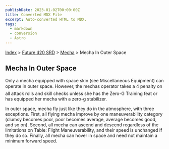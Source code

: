 ```yaml
---
publishDate: 2023-01-02T00:00:00Z
title: Converted MDX File
excerpt: Auto-converted HTML to MDX.
tags:
  - markdown
  - conversion
  - Astro
---
```


[Index](-index) > [Future d20 SRD](future-d20-srd-index) > [Mecha](future-d20-srd-mecha-index) > Mecha In Outer Space

## Mecha In Outer Space

Only a mecha equipped with space skin (see Miscellaneous Equipment) can operate in outer space. However, the mechas operator takes a 4 penalty on all attack rolls and skill checks unless she has the Zero-G Training feat or has equipped her mecha with a zero-g stabilizer.

In outer space, mecha fly just like they do in the atmosphere, with three exceptions. First, all flying mecha improve by one maneuverability category (clumsy becomes poor, poor becomes average, average becomes good, and so on). Second, all mecha can ascend and descend regardless of the limitations on Table: Flight Maneuverability, and their speed is unchanged if they do so. Finally, all mecha can hover in space and need not maintain a minimum forward speed.
